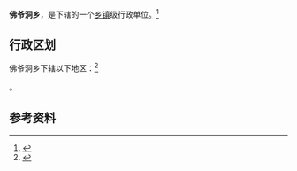 {{中国乡级行政区|21/13/82/219/000}}

'''佛爷洞乡'''，是{{PRC admin/fullname|21/13/82/219/000|3}}下辖的一个[[乡镇|乡镇]]级行政单位。<ref>{{PRC admin/ref sgc|{{PRC admin/parent|21/13/82/219/000}}}}</ref>

== 行政区划 ==

佛爷洞乡下辖以下地区：<ref>{{PRC admin/ref sgc|21/13/82/219/000}}</ref>

{{PRC admin/children|21/13/82/219/000}}。

== 参考资料 ==

{{reflist}}

{{行政区划小作品}}
{{PRC admin/navcat|21/13/82/219/000}}